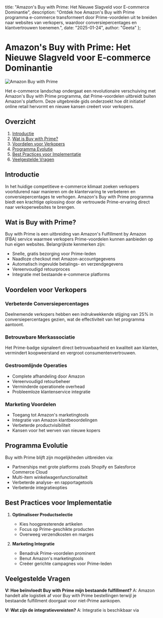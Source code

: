   title: "Amazon's Buy with Prime: Het Nieuwe Slagveld voor E-commerce Dominantie",
  description: "Ontdek hoe Amazon's Buy with Prime programma e-commerce transformeert door Prime-voordelen uit te breiden naar websites van verkopers, waardoor conversiepercentages en klantvertrouwen toenemen.",
  date: "2025-01-24",
  author: "Geeta"
};

# Amazon's Buy with Prime: Het Nieuwe Slagveld voor E-commerce Dominantie

![Amazon Buy with Prime](/images/blog/amazon-buy-with-prime.jpeg)

Het e-commerce landschap ondergaat een revolutionaire verschuiving met Amazon's Buy with Prime programma, dat Prime-voordelen uitbreidt buiten Amazon's platform. Deze uitgebreide gids onderzoekt hoe dit initiatief online retail hervormt en nieuwe kansen creëert voor verkopers.

## Overzicht

1. [Introductie](#introductie)
2. [Wat is Buy with Prime?](#wat-is-buy-with-prime)
3. [Voordelen voor Verkopers](#voordelen-voor-verkopers)
4. [Programma Evolutie](#programma-evolutie)
5. [Best Practices voor Implementatie](#best-practices-voor-implementatie)
6. [Veelgestelde Vragen](#veelgestelde-vragen)

## Introductie

In het huidige competitieve e-commerce klimaat zoeken verkopers voortdurend naar manieren om de klantervaring te verbeteren en conversiepercentages te verhogen. Amazon's Buy with Prime programma biedt een krachtige oplossing door de vertrouwde Prime-ervaring direct naar verkoperwebsites te brengen.

## Wat is Buy with Prime?

Buy with Prime is een uitbreiding van Amazon's Fulfillment by Amazon (FBA) service waarmee verkopers Prime-voordelen kunnen aanbieden op hun eigen websites. Belangrijkste kenmerken zijn:

- Snelle, gratis bezorging voor Prime-leden
- Naadloze checkout met Amazon-accountgegevens
- Automatisch ingevulde betalings- en verzendgegevens
- Vereenvoudigd retourproces
- Integratie met bestaande e-commerce platforms

## Voordelen voor Verkopers

### Verbeterde Conversiepercentages
Deelnemende verkopers hebben een indrukwekkende stijging van 25% in conversiepercentages gezien, wat de effectiviteit van het programma aantoont.

### Betrouwbare Merkassociatie
Het Prime-badge signaleert direct betrouwbaarheid en kwaliteit aan klanten, vermindert koopweerstand en vergroot consumentenvertrouwen.

### Gestroomlijnde Operaties
- Complete afhandeling door Amazon
- Vereenvoudigd retourbeheer
- Verminderde operationele overhead
- Probleemloze klantenservice integratie

### Marketing Voordelen
- Toegang tot Amazon's marketingtools
- Integratie van Amazon klantbeoordelingen
- Verbeterde productvisibiliteit
- Kansen voor het werven van nieuwe kopers

## Programma Evolutie

Buy with Prime blijft zijn mogelijkheden uitbreiden via:

- Partnerships met grote platforms zoals Shopify en Salesforce Commerce Cloud
- Multi-item winkelwagenfunctionaliteit
- Verbeterde analyse- en rapportagetools
- Verbeterde integratieopties

## Best Practices voor Implementatie

1. **Optimaliseer Productselectie**
   - Kies hoogpresterende artikelen
   - Focus op Prime-geschikte producten
   - Overweeg verzendkosten en marges

2. **Marketing Integratie**
   - Benadruk Prime-voordelen prominent
   - Benut Amazon's marketingtools
   - Creëer gerichte campagnes voor Prime-leden

## Veelgestelde Vragen

**V: Hoe beïnvloedt Buy with Prime mijn bestaande fulfillment?**
A: Amazon handelt alle logistiek af voor Buy with Prime bestellingen terwijl je bestaande fulfillment doorgaat voor niet-Prime aankopen.

**V: Wat zijn de integratievereisten?**
A: Integratie is beschikbaar via